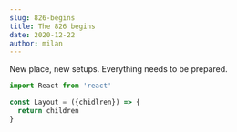 ```yaml
---
slug: 826-begins
title: The 826 begins
date: 2020-12-22
author: milan
---
```

New place, new setups. Everything needs to be prepared.

```typescript
import React from 'react'

const Layout = ({chidlren}) => {
  return children
}
```